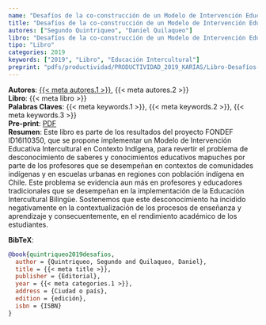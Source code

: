 ```yaml
---
name: "Desafíos de la co-construcción de un Modelo de Intervención Educativa Intercultural en Contexto Indígeno"
title: "Desafíos de la co-construcción de un Modelo de Intervención Educativa Intercultural en Contexto Indígeno"
autores: ["Segundo Quintriqueo", "Daniel Quilaqueo"]
libro: "Desafíos de la co-construcción de un Modelo de Intervención Educativa Intercultural en Contexto Indígeno"
tipo: "Libro"
categories: 2019
keywords: ["2019", "Libro", "Educación Intercultural"]
preprint: "pdfs/productividad/PRODUCTIVIDAD_2019_KARIAS/Libro-Desafíos-de-la-Co-contrucción...FONDEF-2019.pdf"
---
```

**Autores**: [{{< meta autores.1 >}}](../members/current/Segundo Quintriqueo.qmd), {{< meta autores.2 >}}    
**Libro**: {{< meta libro >}}     
**Palabras Claves**: {{< meta keywords.1 >}}, {{< meta keywords.2 >}}, {{< meta keywords.3 >}}   
**Pre-print**: [PDF](../{{< meta preprint >}})    
**Resumen**: Este libro es parte de los resultados del proyecto FONDEF ID16I10350, que se propone implementar un Modelo de Intervención Educativa Intercultural en Contexto Indígena, para revertir el problema de desconocimiento de saberes y conocimientos educativos mapuches por parte de los profesores que se desempeñan en contextos de comunidades indígenas y en escuelas urbanas en regiones con población indígena en Chile. Este problema se evidencia aun más en profesores y educadores tradicionales que se desempeñan en la implementación de la Educación Intercultural Bilingüe. Sostenemos que este desconocimiento ha incidido negativamente en la contextualización de los procesos de enseñanza y aprendizaje y consecuentemente, en el rendimiento académico de los estudiantes.   


**BibTeX**:
```bibtex
@book{quintriqueo2019desafios,
  author = {Quintriqueo, Segundo and Quilaqueo, Daniel},
  title = {{< meta title >}},
  publisher = {Editorial},
  year = {{< meta categories.1 >}},
  address = {Ciudad o país},
  edition = {edición},
  isbn = {ISBN}
}
```
